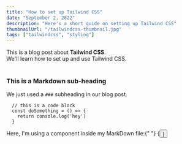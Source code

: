 ```yaml
---
title: "How to set up Tailwind CSS"
date: "September 2, 2022"
description: "Here's a short guide on setting up Tailwind CSS"
thumbnailUrl: "/tailwindcss-thumbnail.jpg"
tags: ["tailwindcss", "styling"]
---
```


<div>
    This is a blog post about <strong>Tailwind CSS</strong>. <br />
    We'll learn how to set up and use Tailwind CSS.
</div>

<br />

### This is a Markdown sub-heading

We just used a `###` subheading in our blog post.

```
  // this is a code block
  const doSomething = () => {
    return console.log('hey')
  }
```

<div>
    Here, I'm using a component inside my MarkDown file:{" "}
    {<Button text={"Click me"} />}
</div>
